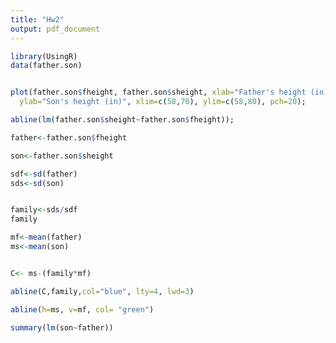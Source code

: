 ---
title: "Hw2"
output: pdf_document
---


```{r}
library(UsingR)
data(father.son)


plot(father.son$fheight, father.son$sheight, xlab="Father's height (in)", 
  ylab="Son's height (in)", xlim=c(58,70), ylim=c(58,80), pch=20);

abline(lm(father.son$sheight~father.son$fheight));

father<-father.son$fheight

son<-father.son$sheight

sdf<-sd(father)
sds<-sd(son)


family<-sds/sdf
family

mf<-mean(father)
ms<-mean(son)


C<- ms-(family*mf)

abline(C,family,col="blue", lty=4, lwd=3)

abline(h=ms, v=mf, col= "green")

summary(lm(son~father))





```



